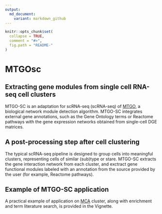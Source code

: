 ```yaml
---
output:
  md_document:
    variant: markdown_github
---
```


<!-- README.md is generated from README.Rmd. Please edit that file -->

```r
knitr::opts_chunk$set(
  collapse = TRUE,
  comment = "#>",
  fig.path = "README-"
)
```

# MTGOsc

## Extracting gene modules from single cell RNA-seq cell clusters

MTGO-SC is an adaptation for scRNA-seq (scRNA-seq) of [MTGO](https://gitlab.com/d1vella/MTGO), a biological network module detection algorithm. MTGO-SC integrates external gene annotations, such as the Gene Ontology terms or Reactome pathways with the gene expression networks obtained from single-cell DGE matrices.

## A post-processing step after cell clustering

The typical scRNA-seq pipeline is designed to group cells into meaningful clusters, representing cells of similar (sub)type or stare. MTGO-SC extracts the gene interaction network from each cluster, and exctract gene functional modules labeled with an annotation from the source provided by the user (for example, Reactome pathways).

## Example of MTGO-SC application
A practical example of application on [MCA](http://bis.zju.edu.cn/MCA/) cluster, along with enrichment and term literature search, is provided in the Vignette.
